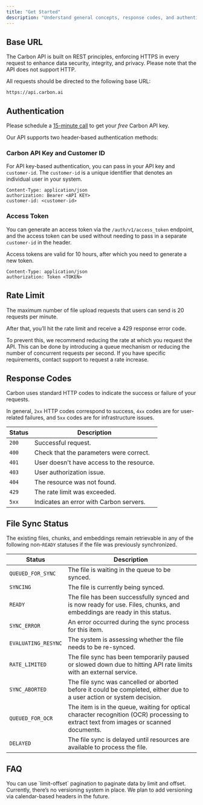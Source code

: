 ```yaml
---
title: "Get Started"
description: "Understand general concepts, response codes, and authentication strategies."
---
```


## Base URL

The Carbon API is built on REST principles, enforcing HTTPS in every request to enhance data security, integrity, and privacy. Please note that the API does not support HTTP.

All requests should be directed to the following base URL:

```
https://api.carbon.ai
```

## Authentication 

<Note>Please schedule a [15-minute call](https://cal.com/carbon-ai/15min?date=2023-11-13&month=2023-11) to get your _*free*_ Carbon API key.</Note>

Our API supports two header-based authentication methods: 

### Carbon API Key and Customer ID
For API key-based authentication, you can pass in your API key and `customer-id`. The `customer-id` is a unique identifier that denotes an individual user in your system.

```
Content-Type: application/json
authorization: Bearer <API KEY>
customer-id: <customer-id>
```

### Access Token
You can generate an access token via the `/auth/v1/access_token` endpoint, and the access token can be used without needing to pass in a separate `customer-id` in the header.

Access tokens are valid for 10 hours, after which you need to generate a new token.

```
Content-Type: application/json
authorization: Token <TOKEN>
```

## Rate Limit

The maximum number of file upload requests that users can send is 20 requests per minute. 

After that, you’ll hit the rate limit and receive a 429 response error code.

To prevent this, we recommend reducing the rate at which you request the API. This can be done by introducing a queue mechanism or reducing the number of concurrent requests per second. If you have specific requirements, contact support to request a rate increase.

## Response Codes

Carbon uses standard HTTP codes to indicate the success or failure of your requests.

In general, `2xx` HTTP codes correspond to success, `4xx` codes are for user-related failures, and `5xx` codes are for infrastructure issues.


| Status | Description                                  |
|--------|----------------------------------------------|
| `200`    | Successful request.                           |
| `400`    | Check that the parameters were correct.       |
| `401`    | User doesn't have access to the resource.        |
| `403`    | User authorization issue.                 |
| `404`    | The resource was not found.                   |
| `429`    | The rate limit was exceeded.                  |
| `5xx`    | Indicates an error with Carbon servers.       |

## File Sync Status

<Note>The existing files, chunks, and embeddings remain retrievable in any of the following non-`READY` statuses if the file was previously synchronized.</Note>

| Status | Description                           |
| -------- | ------------------------------------- |
|`QUEUED_FOR_SYNC`| The file is waiting in the queue to be synced. |
| `SYNCING` | The file is currently being synced. |
| `READY`| The file has been successfully synced and is now ready for use. Files, chunks, and embeddings are ready in this status. |
| `SYNC_ERROR`| An error occurred during the sync process for this item. |
| `EVALUATING_RESYNC`| The system is assessing whether the file needs to be re-synced. |
| `RATE_LIMITED`| The file sync has been temporarily paused or slowed down due to hitting API rate limits with an external service.|
| `SYNC_ABORTED`| The file sync was cancelled or aborted before it could be completed, either due to a user action or system decision.|
| `QUEUED_FOR_OCR`| The item is in the queue, waiting for optical character recognition (OCR) processing to extract text from images or scanned documents.|
| `DELAYED`| The file sync is delayed until resources are available to process the file.|

## FAQ

<AccordionGroup>
  <Accordion title="How does pagination work with the API?">
    You can use `limit-offset` pagination to paginate data by limit and offset.
  </Accordion>

  <Accordion title="How do you handle API versioning?">
    Currently, there’s no versioning system in place. We plan to add versioning via calendar-based headers in the future.
  </Accordion>
</AccordionGroup>
